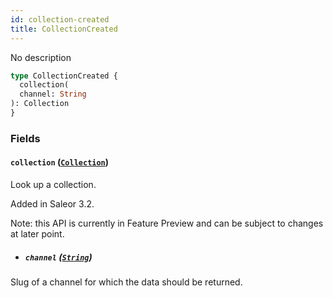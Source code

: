 ```yaml
---
id: collection-created
title: CollectionCreated
---
```



No description

```graphql
type CollectionCreated {
  collection(
  channel: String
): Collection
}
```


### Fields

#### `collection` ([`Collection`](../../../developer/api-reference/objects/collection))

Look up a collection.

Added in Saleor 3.2.

Note: this API is currently in Feature Preview and can be subject to changes at later point.
- ##### `channel` ([`String`](../../../developer/api-reference/scalars/string))

Slug of a channel for which the data should be returned.




